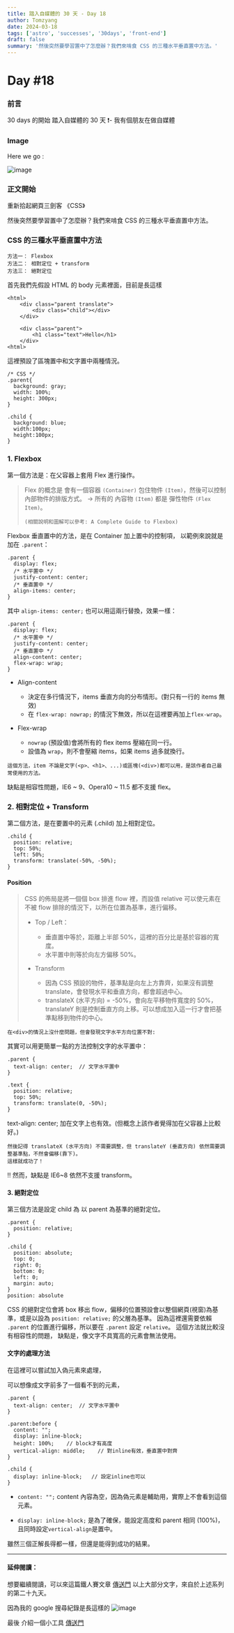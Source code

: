 ```yaml
---
title: 踏入自媒體的 30 天 - Day 18
author: Tomzyang
date: 2024-03-18
tags: ['astro', 'successes', '30days', 'front-end']
draft: false
summary: '然後突然要學習置中了怎麼辦？我們來啃食 CSS 的三種水平垂直置中方法。'
---
```


# Day #18

### 前言

30 days 的開始
踏入自媒體的 30 天 ❗️- 我有個朋友在做自媒體

### Image

Here we go :

![image](/static/images/hereWeGo.jpg)

### 正文開始

重新拾起網頁三劍客 《CSS》

然後突然要學習置中了怎麼辦？我們來啃食 CSS 的三種水平垂直置中方法。

### CSS 的三種水平垂直置中方法

```
方法一： Flexbox
方法二： 相對定位 + transform
方法三： 絕對定位
```

首先我們先假設 HTML 的 body 元素裡面，目前是長這樣

```
<html>
    <div class="parent translate">
        <div class="child"></div>
    </div>

    <div class="parent">
        <h1 class="text">Hello</h1>
    </div>
<html>
```

這裡預設了區塊置中和文字置中兩種情況。

```
/* CSS */
.parent{
  background: gray;
  width: 100%;
  height: 300px;
}

.child {
  background: blue;
  width:100px;
  height:100px;
}
```

### 1. Flexbox

第一個方法是：在父容器上套用 Flex 進行操作。

> Flex 的概念是 會有一個容器 `(Container)` 包住物件 `(Item)`，然後可以控制內部物件的排版方式。
> → 所有的 內容物 `(Item)` 都是 彈性物件 `(Flex Item)`。
>
> `(相關說明和圖解可以參考: A Complete Guide to Flexbox)`

Flexbox 垂直置中的方法，是在 Container 加上置中的控制項，
以範例來說就是加在 `.parent`：

```
.parent {
  display: flex;
  /* 水平置中 */
  justify-content: center;
  /* 垂直置中 */
  align-items: center;
}
```

其中 `align-items: center;` 也可以用這兩行替換，效果一樣：

```
.parent {
  display: flex;
  /* 水平置中 */
  justify-content: center;
  /* 垂直置中 */
  align-content: center;
  flex-wrap: wrap;
}
```

- Align-content

  - 決定在多行情況下，items 垂直方向的分布情形。(對只有一行的 items 無效)
  - 在 `flex-wrap: nowrap;` 的情況下無效，所以在這裡要再加上`flex-wrap`。

- Flex-wrap
  - `nowrap` (預設值)會將所有的 flex items 壓縮在同一行。
  - 設值為 `wrap`，則不會壓縮 items，如果 items 過多就換行。

```
這個方法，item 不論是文字(<p>、<h1>、...)或區塊(<div>)都可以用，是該作者自己最常使用的方法。
```

缺點是相容性問題，IE6 ~ 9、Opera10 ~ 11.5 都不支援 flex。

### 2. 相對定位 + Transform

第二個方法，是在要置中的元素 (.child) 加上相對定位。

```
.child {
  position: relative;
  top: 50%;
  left: 50%;
  transform: translate(-50%, -50%);
}
```

#### Position

> CSS 的佈局是將一個個 box 排進 flow 裡，而設值 relative 可以使元素在不被 flow 排除的情況下，以所在位置為基準，進行偏移。
>
> - Top / Left：
>
>   - 垂直置中等於，距離上半部 50%，這裡的百分比是基於容器的寬度。
>   - 水平置中則等於向左方偏移 50%。
>
> - Transform
>   - 因為 CSS 預設的物件，基準點是向左上方靠齊，如果沒有調整 translate，會發現水平和垂直方向，都會超過中心。
>   - translateX (水平方向) = -50%，會向左平移物件寬度的 50%，translateY 則是控制垂直方向上移。可以想成加入這一行才會把基準點移到物件的中心。

```
在<div>的情況上沒什麼問題，但會發現文字水平方向位置不對:
```

其實可以用更簡單一點的方法控制文字的水平置中：

```
.parent {
  text-align: center;  // 文字水平置中
}

.text {
  position: relative;
  top: 50%;
  transform: translate(0, -50%);
}
```

text-align: center; 加在文字上也有效。(但概念上該作者覺得加在父容器上比較好。)

```
然後記得 translateX (水平方向) 不需要調整，但 translateY (垂直方向) 依然需要調整基準點，不然會偏移(靠下)。
這樣就成功了！
```

!! 然而，缺點是 IE6~8 依然不支援 transform。

#### 3. 絕對定位

第三個方法是設定 child 為 以 parent 為基準的絕對定位。

```
.parent {
  position: relative;
}

.child {
  position: absolute;
  top: 0;
  right: 0;
  bottom: 0;
  left: 0;
  margin: auto;
}
position: absolute
```

CSS 的絕對定位會將 box 移出 flow，偏移的位置預設會以整個網頁(視窗)為基準，或是以設為 `position: relative;` 的父層為基準。
因為這裡還需要依賴 `.parent` 的位置進行偏移，所以要在 `.parent` 設定 `relative`。
這個方法就比較沒有相容性的問題，
缺點是，像文字不具寬高的元素會無法使用。

#### 文字的處理方法

在這裡可以嘗試加入偽元素來處理，

可以想像成文字前多了一個看不到的元素，

```
.parent {
  text-align: center;  // 文字水平置中
}
```

```
.parent:before {
  content: "";
  display: inline-block;
  height: 100%;    // block才有高度
  vertical-align: middle;    // 對inline有效，垂直置中對齊
}

.child {
  display: inline-block;   // 設定inline也可以
}
```

- `content: "";`
  content 內容為空，因為偽元素是輔助用，實際上不會看到這個元素。

- `display: inline-block;`
  是為了確保，能設定高度和 parent 相同 (100%)，且同時設定`vertical-align`是置中。

雖然三個正解長得都一樣，但還是能得到成功的結果。

---

#### 延伸閱讀：

想要繼續閱讀，可以來這篇鐵人賽文章 [傳送門](https://ithelp.ithome.com.tw/users/20129476/ironman/4413)
以上大部分文字，來自於上述系列的第二十九天。

因為我的 google 搜尋紀錄是長這樣的
![image](/assets/Day18/day18-1.png)

最後 介紹一個小工具 [傳送門](howtocenterincss.com)
